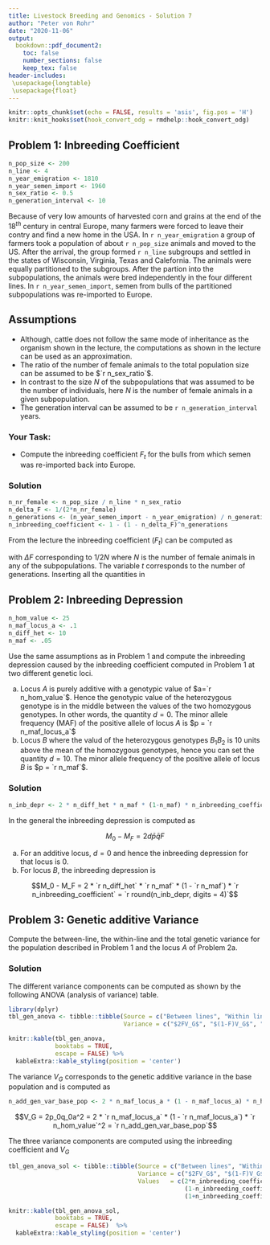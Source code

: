 ```yaml
---
title: Livestock Breeding and Genomics - Solution 7
author: "Peter von Rohr"
date: "2020-11-06"
output:
  bookdown::pdf_document2:
    toc: false
    number_sections: false
    keep_tex: false
header-includes:
 \usepackage{longtable}
 \usepackage{float}
---
```


```r
knitr::opts_chunk$set(echo = FALSE, results = 'asis', fig.pos = 'H')
knitr::knit_hooks$set(hook_convert_odg = rmdhelp::hook_convert_odg)
```

## Problem 1: Inbreeding Coefficient
```r
n_pop_size <- 200
n_line <- 4
n_year_emigration <- 1810
n_year_semen_import <- 1960
n_sex_ratio <- 0.5
n_generation_interval <- 10
```

Because of very low amounts of harvested corn and grains at the end of the $18^{th}$ century in central Europe, many farmers were forced to leave their contry and find a new home in the USA. In `r n_year_emigration` a group of farmers took a population of about `r n_pop_size` animals and moved to the US.  After the arrival, the group formed `r n_line` subgroups and settled in the states of Wisconsin, Virginia, Texas and Calefornia. The animals were equally partitioned to the subgroups. After the partion into the subpopulations, the animals were bred independently in the four different lines. In `r n_year_semen_import`, semen from bulls of the partitioned subpopulations was re-imported to Europe. 

## Assumptions
* Although, cattle does not follow the same mode of inheritance as the organism shown in the lecture, the computations as shown in the lecture can be used as an approximation. 
* The ratio of the number of female animals to the total population size can be assumed to be $`r n_sex_ratio`$.
* In contrast to the size $N$ of the subpopulations that was assumed to be the number of individuals, here $N$ is the number of female animals in a given subpopulation.
* The generation interval can be assumed to be `r n_generation_interval` years.

### Your Task:

* Compute the inbreeding coefficient $F_t$ for the bulls from which semen was re-imported back into Europe. 



### Solution

```r
n_nr_female <- n_pop_size / n_line * n_sex_ratio
n_delta_F <- 1/(2*n_nr_female)
n_generations <- (n_year_semen_import - n_year_emigration) / n_generation_interval
n_inbreeding_coefficient <- 1 - (1 - n_delta_F)^n_generations
```

From the lecture the inbreeding coefficient ($F_t$) can be computed as 

\begin{equation}
F_t = 1 - (1 - \Delta F)^t \notag
\end{equation}

with $\Delta F$ corresponding to $1/2N$ where $N$ is the number of female animals in any of the subpopulations. The variable $t$ corresponds to the number of generations.  Inserting all the quantities in 

\begin{equation}
F_t = 1 - (1 - `r round(n_delta_F, digits = 4)`)^{`r n_generations`} = `r round(n_inbreeding_coefficient, digits = 4)` \notag
\end{equation}



## Problem 2: Inbreeding Depression
```r
n_hom_value <- 25
n_maf_locus_a <- .1
n_diff_het <- 10
n_maf <- .05
```

Use the same assumptions as in Problem 1 and compute the inbreeding depression caused by the inbreeding coefficient computed in Problem 1 at two different genetic loci.

a. Locus $A$ is purely additive with a genotypic value of $a=`r n_hom_value`$. Hence the genotypic value of the heterozygous genotype is in the middle between the values of the two homozygous genotypes. In other words, the quantity $d = 0$. The minor allele frequency (MAF) of the positive allele of locus $A$ is $p = `r n_maf_locus_a`$
b. Locus $B$ where the valud of the heterozygous genotypes $B_1B_2$ is $10$ units above the mean of the homozygous genotypes, hence you can set the quantity $d=10$. The minor allele frequency of the positive allele of locus $B$ is $p = `r n_maf`$. 


### Solution
```r
n_inb_depr <- 2 * n_diff_het * n_maf * (1-n_maf) * n_inbreeding_coefficient
```

In the general the inbreeding depression is computed as 

$$M_0 - M_F = 2d\bar{p}\bar{q}F$$

a. For an additive locus, $d=0$ and hence the inbreeding depression for that locus is $0$. 
b. For locus $B$, the inbreeding depression is

$$M_0 - M_F = 2 * `r n_diff_het` * `r n_maf` * (1 - `r n_maf`) * `r n_inbreeding_coefficient` = `r round(n_inb_depr, digits = 4)`$$


## Problem 3: Genetic additive Variance
Compute the between-line, the within-line and the total genetic variance for the population described in Problem 1 and the locus $A$ of Problem 2a. 


### Solution
The different variance components can be computed as shown by the following ANOVA (analysis of variance) table.

```r
library(dplyr)
tbl_gen_anova <- tibble::tibble(Source = c("Between lines", "Within lines","Total"),
                                Variance = c("$2FV_G$", "$(1-F)V_G$", "$(1+F)V_G$"))

knitr::kable(tbl_gen_anova,
             booktabs = TRUE, 
             escape = FALSE) %>%
  kableExtra::kable_styling(position = 'center')
```

The variance $V_G$ corresponds to the genetic additive variance in the base population and is computed as 

```r
n_add_gen_var_base_pop <- 2 * n_maf_locus_a * (1 - n_maf_locus_a) * n_hom_value^2
```

$$V_G = 2p_0q_0a^2 = 2 * `r n_maf_locus_a` * (1 - `r n_maf_locus_a`) * `r n_hom_value`^2 = `r n_add_gen_var_base_pop`$$

The three variance components are computed using the inbreeding coefficient and $V_G$

```r
tbl_gen_anova_sol <- tibble::tibble(Source = c("Between lines", "Within lines","Total"),
                                    Variance = c("$2FV_G$", "$(1-F)V_G$", "$(1+F)V_G$"),
                                    Values   = c(2*n_inbreeding_coefficient * n_add_gen_var_base_pop,
                                                 (1-n_inbreeding_coefficient) * n_add_gen_var_base_pop,
                                                 (1+n_inbreeding_coefficient) * n_add_gen_var_base_pop))

knitr::kable(tbl_gen_anova_sol,
             booktabs = TRUE, 
             escape = FALSE)  %>%
  kableExtra::kable_styling(position = 'center')
```
